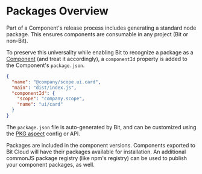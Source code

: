 # Packages Overview

Part of a Component's release process includes generating a standard node package. This ensures components are consumable in any project (Bit or non-Bit).

To preserve this universality while enabling Bit to recognize a package as a [Component](/docs/components/component-overview) (and treat it accordingly), a `componentId` property is added to the Component's `package.json`.

```json
{
  "name": "@company/scope.ui.card",
  "main": "dist/index.js",
  "componentId": {
    "scope": "company.scope",
    "name": "ui/card"
  }
}
```

The `package.json` file is auto-generated by Bit, and can be customized using the [PKG aspect](https://bit.dev/teambit/pkg/pkg) config or API.

Packages are included in the component versions. Components exported to Bit Cloud will have their packages available for installation. An additional commonJS package registry (like npm's registry) can be used to publish your component packages, as well.
